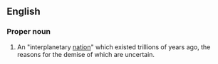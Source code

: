 ==English==
{{wikipedia}}
===Proper noun===
{{en-proper noun}}
# {{context|Scientology|lang=en}} An "interplanetary [[nation]]" which existed trillions of years ago, the reasons for the demise of which are uncertain.